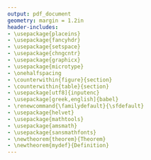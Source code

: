 ```yaml
---
output: pdf_document
geometry: margin = 1.2in
header-includes:
- \usepackage{placeins}
- \usepackage{fancyhdr}
- \usepackage{setspace}
- \usepackage{chngcntr}
- \usepackage{graphicx}
- \usepackage{microtype}
- \onehalfspacing
- \counterwithin{figure}{section}
- \counterwithin{table}{section}
- \usepackage[utf8]{inputenc}
- \usepackage[greek,english]{babel}
- \renewcommand{\familydefault}{\sfdefault}
- \usepackage{helvet}
- \usepackage{mathtools}
- \usepackage{amsmath}
- \usepackage{sansmathfonts}
- \newtheorem{theorem}{Theorem}
- \newtheorem{mydef}{Definition}
---
```


\graphicspath{ {/Users/savasp/Google Drive/Complex Systems Master AUTH/Master Thesis Negative Weights Centralities/Thesis_Essentiality_Drosophila_Signed_Network/Figures/} }

\begin{minipage}{0.2\linewidth}
\vspace{-1.65cm}
  \begin{flushleft}
  \hspace{-1cm}
  \includegraphics[width=3cm, height=4cm]{omfalos}
  \end{flushleft}
\end{minipage}
\begin{minipage}[t]{0.6\linewidth}
  \begin{center}
  \vspace{-2.25cm}
  \Large
  \bf 
  Inter-faculty Master Program on\\
    Complex Systems and Networks
  \end{center}
\end{minipage}
\begin{minipage}{.2\linewidth}
\vspace{-1.45cm}
  \begin{flushright}
    \hbox{
      \hspace{1.5em}
      \includegraphics[width=3cm, height=4cm]{LogoAUTH300ppi}
      }
  \end{flushright}
\end{minipage}
\vspace{-0.8 cm}

\begin{center}
\vspace{-0.9cm}
\large
\bf
    SCHOOL of MATHEMATICS\\
    SCHOOL of BIOLOGY\\
    SCHOOL of GEOLOGY\\
    SCHOOL of ECONOMICS\\
    ARISTOTLE UNIVERSITY of THESSALONIKI
\end{center}

\begin{centering}

\vspace{2 cm}

\Large
{\bf Master Thesis}
\vspace{2 cm}

\large
{\bf Title}

\LARGE

{\bf The centrality lethality rule in signed protein interaction networks}

\vspace{2 cm}

\Large
Savas Paragamian

\vspace{2 cm}
\end{centering}

\begin{flushleft}

\large
\textbf{Supervisor:} Stefanos Sgardelis, Professor of Biology, AUTH \\
\textbf{Co-Supervisor:} Ioannis Antoniou, Professor of Mathematics, AUTH \\
\textbf{Co-Supervisor:} Christoforos Nikolaou, Associate Professor of Biology, UOC

\end{flushleft}

\vspace{2 cm}

\begin{centering}
\large
\bf
Thessaloniki, June 2017

\end{centering}

\newpage

\selectlanguage{greek}

\begin{minipage}{0.2\linewidth}
\vspace{-1.65cm}
  \begin{flushleft}
  \hspace{-1cm}
  \includegraphics[width=3cm, height=4cm]{omfalos}
  \end{flushleft}
\end{minipage}
\begin{minipage}[t]{0.6\linewidth}
  \begin{center}
  \vspace{-2.2cm}
  \Large
  \bf 
 ΔΙΑΤΜΗΜΑΤΙΚΟ ΠΡΟΓΡΑΜΜΑ ΜΕΤΑΠΤΥΧΙΑΚΩΝ ΣΠΟΥΔΩΝ στα \\
   ΠΟΛΥΠΛΟΚΑ ΣΥΣΤΗΜΑΤΑ και ΔΙΚΤΥΑ
  \end{center}
\end{minipage}
\begin{minipage}{.2\linewidth}
\vspace{-1.45cm}
  \begin{flushright}
    \hbox{
      \hspace{1.5em}
      \includegraphics[width=3cm, height=4cm]{LogoAUTH300ppi}
      }
  \end{flushright}
\end{minipage}
\vspace{-0.8 cm}

\begin{center}
\vspace{1cm}
\large
\bf
ΤΜΗΜΑ ΜΑΘΗΜΑΤΙΚΩΝ \\
ΤΜΗΜΑ ΒΙΟΛΟΓΙΑΣ \\
ΤΜΗΜΑ ΓΕΩΛΟΓΙΑΣ	\\
ΤΜΗΜΑ ΟΙΚΟΝΟΜΙΚΩΝ ΕΠΙΣΤΗΜΩΝ \\
ΑΡΙΣΤΟΤΕΛΕΙΟ ΠΑΝΕΠΙΣΤΗΜΙΟ ΘΕΣΣΑΛΟΝΙΚΗΣ

\end{center}

\begin{centering}

\vspace{1 cm}

\large
{\bf ΜΕΤΑΠΤΥΧΙΑΚΗ ΔΙΠΛΩΜΑΤΙΚΗ ΕΡΓΑΣΙΑ}
\vspace{1 cm}

\normalsize
{\bf Τίτλος Εργασίας}

\Large

{\bf Ο κανόνας κεντρικότητας – θνησιμότητας σε προσημασμένα πρωτεϊνικά δίκτυα}

\vspace{1 cm}
\begin{center}
\large
{Σάββας Παραγκαμιάν}
\vspace{1 cm}

\end{center}
\end{centering}

\begin{flushleft}

\normalsize
\textbf{ΕΠΙΒΛΕΠΩΝ:} Στέφανος Σγαρδέλης, Καθηγητής, Τμήμα Βιολογίας ΑΠΘ \\
\textbf{ΣΥΝΕΠΙΒΛΕΠΩΝ:} Ιωάννης Αντωνίου, Καθηγητής, Τμήμα Μαθηματικών ΑΠΘ \\
\textbf{ΣΥΝΕΠΙΒΛΕΠΩΝ:} Χριστόφορος Νικολάου, Επίκουρος Καθηγητής, Τμήμα Βιολογίας, Πανεπιστήμιο Κρήτης

\selectlanguage{english}
\vspace{1cm}
\selectlanguage{greek}
\normalsize
Εγκρίθηκε από την Τριμελή Εξεταστική Επιτροπή την 6η Ιουνίου 2017.
\selectlanguage{english}
\end{flushleft}

\vspace{0.7cm}

\selectlanguage{greek}
\begin{tabular}[h]{p{5cm} p{5cm}  p{5cm} }
................................ & ................................ & ................................\\
\parbox[t]{5cm}{Στέφανος Σγαρδέλης\\ Καθηγητής, Τμήμα Βιολογίας ΑΠΘ} & \parbox[t]{5cm}{Ιωάννης Αντωνίου \\Καθηγητής, Τμήμα Μαθηματικών ΑΠΘ} & \parbox[t]{5cm}{Χριστόφορος Νικολάου\\Επίκουρος Καθηγητής, Τμήμα Βιολογίας, Πανεπιστήμιο Κρήτης} \\
\end{tabular}

\vspace{0.7cm}

\begin{center}
\large

\selectlanguage{greek}
\normalsize
{\bf Θεσσαλονίκη, Ιούνιος  2017}
\end{center}

\selectlanguage{english}





